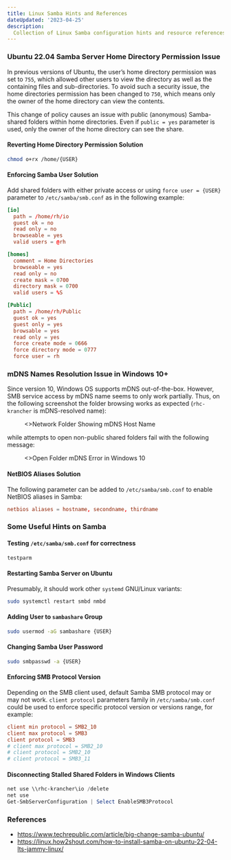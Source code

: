 ```yaml
---
title: Linux Samba Hints and References
dateUpdated: '2023-04-25'
description:
  Collection of Linux Samba configuration hints and resource references.
---
```


### Ubuntu 22.04 Samba Server Home Directory Permission Issue

In previous versions of Ubuntu, the user’s home directory permission was set to
`755`, which allowed other users to view the directory as well as the containing
files and sub-directories. To avoid such a security issue, the home directories
permission has been changed to `750`, which means only the owner of the home
directory can view the contents.

This change of policy causes an issue with public (anonymous) Samba-shared
folders within home directories. Even if `public = yes` parameter is used, only
the owner of the home directory can see the share.

#### Reverting Home Directory Permission Solution

```bash
chmod o+rx /home/{USER}
```

#### Enforcing Samba User Solution

Add shared folders with either private access or using `force user = {USER}`
parameter to `/etc/samba/smb.conf` as in the following example:

```toml
[io]
  path = /home/rh/io
  guest ok = no
  read only = no
  browseable = yes
  valid users = @rh

[homes]
  comment = Home Directories
  browseable = yes
  read only = no
  create mask = 0700
  directory mask = 0700
  valid users = %S

[Public]
  path = /home/rh/Public
  guest ok = yes
  guest only = yes
  browsable = yes
  read only = yes
  force create mode = 0666
  force directory mode = 0777
  force user = rh
```

### mDNS Names Resolution Issue in Windows 10+

Since version 10, Windows OS supports mDNS out-of-the-box. However, SMB service
access by mDNS name seems to only work partially. Thus, on the following
screenshot the folder browsing works as expected (`rhc-krancher` is
mDNS-resolved name):

<figure>
  <Image
    src="/static/notes/linux-samba/network-folder-mdns-name.png"
    alt=""
    className={null}
    priority
  />
  <figcaption>
    <>Network Folder Showing mDNS Host Name</>
  </figcaption>
</figure>

while attempts to open non-public shared folders fail with the following
message:

<figure>
  <Image
    src="/static/notes/linux-samba/open-folder-mdns-error.png"
    alt=""
    className={null}
    priority
  />
  <figcaption>
    <>Open Folder mDNS Error in Windows 10</>
  </figcaption>
</figure>

#### NetBIOS Aliases Solution

The following parameter can be added to `/etc/samba/smb.conf` to enable NetBIOS
aliases in Samba:

```toml
netbios aliases = hostname, secondname, thirdname
```

### Some Useful Hints on Samba

#### Testing `/etc/samba/smb.conf` for correctness

```bash
testparm
```

#### Restarting Samba Server on Ubuntu

Presumably, it should work other `systemd` GNU/Linux variants:

```bash
sudo systemctl restart smbd nmbd
```

#### Adding User to `sambashare` Group

```bash
sudo usermod -aG sambashare {USER}
```

#### Changing Samba User Password

```bash
sudo smbpasswd -a {USER}
```

#### Enforcing SMB Protocol Version

Depending on the SMB client used, default Samba SMB protocol may or may not
work. `client protocol` parameters family in `/etc/samba/smb.conf` could be used
to enforce specific protocol version or versions range, for example:

```toml
client min protocol = SMB2_10
client max protocol = SMB3
client protocol = SMB3
# client max protocol = SMB2_10
# client protocol = SMB2_10
# client protocol = SMB3_11
```

#### Disconnecting Stalled Shared Folders in Windows Clients

```powershell
net use \\rhc-krancher\io /delete
net use
Get-SmbServerConfiguration | Select EnableSMB3Protocol
```

### References

- https://www.techrepublic.com/article/big-change-samba-ubuntu/
- https://linux.how2shout.com/how-to-install-samba-on-ubuntu-22-04-lts-jammy-linux/
